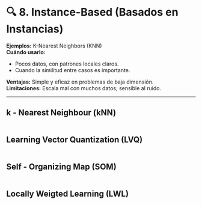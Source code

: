 # 🔍 **8. Instance-Based (Basados en Instancias)** {-}  

**Ejemplos:** K-Nearest Neighbors (KNN)   
**Cuándo usarlo:**   

* Pocos datos, con patrones locales claros.  
* Cuando la similitud entre casos es importante.

**Ventajas:** Simple y eficaz en problemas de baja dimensión.   
**Limitaciones:** Escala mal con muchos datos; sensible al ruido.

---

## k - Nearest Neighbour (kNN)  {-}   

```r

```


## Learning Vector Quantization (LVQ)  {-}   

```r

```


## Self - Organizing Map (SOM)  {-} 

```r

```


## Locally Weigted Learning (LWL)  {-}   

```r

```

